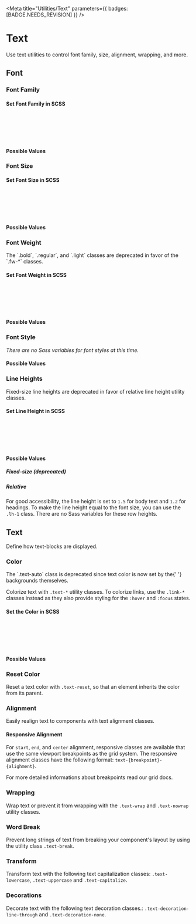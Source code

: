 
<Meta title="Utilities/Text" parameters={{ badges: [BADGE.NEEDS_REVISION] }} />

# Text

<div className="lead">
  Use text utilities to control font family, size, alignment, wrapping, and more.
</div>

## Font

### Font Family

<Canvas of={TextDemos.FontFamily} sourceState="shown" />

#### Set Font Family in SCSS

```scss dark
@use '@swisspost/design-system-styles/core' as post;

.my-element {
  font-family: post.$font-family-sans-serif;
}
```

#### Possible Values

<TextUtilityAPI values={SCSS_VARIABLES.fontFamilies} cssPrefix="font" scssPrefix="font-family" />

### Font Size

<Canvas of={TextDemos.FontSize} sourceState="shown" />

#### Set Font Size in SCSS

```scss dark
@use '@swisspost/design-system-styles/core' as post;

.my-element {
  font-size: post.$font-size-tiny;
}
```

#### Possible Values

<TextUtilityAPI values={SCSS_VARIABLES.fontSizes} cssPrefix="fs" scssPrefix="font-size" />

### Font Weight

<div className="alert alert-warning my-4">
  The `.bold`, `.regular`, and `.light` classes are deprecated in favor of the `.fw-*` classes.
</div>

<Canvas of={TextDemos.FontWeight} sourceState="shown" />

#### Set Font Weight in SCSS

```scss dark
@use '@swisspost/design-system-styles/core' as post;

.my-element {
  font-weight: post.$font-weight-bold;
}
```

#### Possible Values

<TextUtilityAPI values={SCSS_VARIABLES.fontWeights} cssPrefix="fw" scssPrefix="font-weight" />

### Font Style

<Canvas of={TextDemos.FontStyle} sourceState="shown" />

<p className="mb-big">
  <em>There are no Sass variables for font styles at this time.</em>
</p>

#### Possible Values

<TextUtilityAPI values={SCSS_VARIABLES.fontStyles} cssPrefix="fst" />

### Line Heights

<div className="alert alert-warning my-4">
  Fixed-size line heights are deprecated in favor of relative line height utility classes.
</div>

<Canvas of={TextDemos.LineHeight} sourceState="shown" />

#### Set Line Height in SCSS

```scss dark
@use '@swisspost/design-system-styles/core' as post;

.my-element {
  line-height: post.$line-height-tiny;
}
```

#### Possible Values

##### Fixed-size (deprecated)

<TextUtilityAPI values={SCSS_VARIABLES.fixedLineHeights} cssPrefix="lh" scssPrefix="line-height" />

##### Relative

For good accessibility, the line height is set to <code>1.5</code> for body text and <code>1.2</code> for headings.
To make the line height equal to the font size, you can use the `.lh-1` class.
There are no Sass variables for these row heights.

<TextUtilityAPI values={SCSS_VARIABLES.relativeLineHeights} cssPrefix="lh" />

## Text

Define how text-blocks are displayed.

### Color

<div className="alert alert-warning my-4">
  The `.text-auto` class is deprecated since text color is now set by the{' '}
  <LinkTo href="utilities-background">backgrounds</LinkTo> themselves.
</div>

Colorize text with `.text-*` utility classes.
To colorize links, use the `.link-*` classes instead as they also provide styling for the `:hover` and `:focus` states.

<Canvas of={TextDemos.TextColor} sourceState="shown" />

#### Set the Color in SCSS

```scss dark
@use '@swisspost/design-system-styles/core' as post;

.my-element {
  color: post.$success;
}
```

#### Possible Values

<TextUtilityAPI values={SCSS_VARIABLES.colors} cssPrefix="text" />

### Reset Color

Reset a text color with `.text-reset`, so that an element inherits the color from its parent.

<Canvas of={TextDemos.TextColorReset} sourceState="shown" />

### Alignment

Easily realign text to components with text alignment classes.

<Canvas of={TextDemos.TextAlign} sourceState="shown" />

#### Responsive Alignment

For `start`, `end`, and `center` alignment, responsive classes are available that use the same viewport breakpoints as the grid system.
The responsive alignment classes have the following format: `text-{breakpoint}-{alighment}`.

For more detailed informations about breakpoints read our <LinkTo kind="foundations-grid">grid docs</LinkTo>.

### Wrapping

Wrap text or prevent it from wrapping with the `.text-wrap` and `.text-nowrap` utility classes.

<Canvas of={TextDemos.TextWrapping} sourceState="shown" />

### Word Break

Prevent long strings of text from breaking your component's layout by using the utility class `.text-break`.

<Canvas of={TextDemos.WordBreak} sourceState="shown" />

### Transform

Transform text with the following text capitalization classes: `.text-lowercase`, `.text-uppercase` and `.text-capitalize`.

<Canvas of={TextDemos.TextTransform} sourceState="shown" />

### Decorations

Decorate text with the following text decoration classes.: `.text-decoration-line-through` and `.text-decoration-none`.

<Canvas of={TextDemos.TextDecoration} sourceState="shown" />
